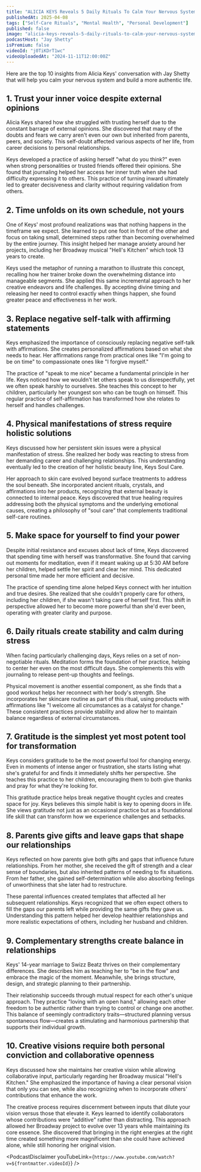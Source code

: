 ```yaml
---
title: "ALICIA KEYS Reveals 5 Daily Rituals To Calm Your Nervous System"
publishedAt: 2025-04-08
tags: ["Self-Care Rituals", "Mental Health", "Personal Development"]
published: false
image: "alicia-keys-reveals-5-daily-rituals-to-calm-your-nervous-system.jpg"
podcastHost: "Jay Shetty"
isPremium: false
videoId: "j0TiKDrT1wc"
videoUploadedAt: "2024-11-11T12:00:00Z"
---
```



<PodcastSummaryPageLayout frontmatter={frontmatter}>

Here are the top 10 insights from Alicia Keys' conversation with Jay Shetty that will help you calm your nervous system and build a more authentic life.

## 1. Trust your inner voice despite external opinions

Alicia Keys shared how she struggled with trusting herself due to the constant barrage of external opinions. She discovered that many of the doubts and fears we carry aren't even our own but inherited from parents, peers, and society. This self-doubt affected various aspects of her life, from career decisions to personal relationships.

Keys developed a practice of asking herself "what do you think?" even when strong personalities or trusted friends offered their opinions. She found that journaling helped her access her inner truth when she had difficulty expressing it to others. This practice of turning inward ultimately led to greater decisiveness and clarity without requiring validation from others.

## 2. Time unfolds on its own schedule, not yours

One of Keys' most profound realizations was that nothing happens in the timeframe we expect. She learned to put one foot in front of the other and focus on taking small, determined steps rather than becoming overwhelmed by the entire journey. This insight helped her manage anxiety around her projects, including her Broadway musical "Hell's Kitchen" which took 13 years to create.

Keys used the metaphor of running a marathon to illustrate this concept, recalling how her trainer broke down the overwhelming distance into manageable segments. She applied this same incremental approach to her creative endeavors and life challenges. By accepting divine timing and releasing her need to control exactly when things happen, she found greater peace and effectiveness in her work.

## 3. Replace negative self-talk with affirming statements

Keys emphasized the importance of consciously replacing negative self-talk with affirmations. She creates personalized affirmations based on what she needs to hear. Her affirmations range from practical ones like "I'm going to be on time" to compassionate ones like "I forgive myself."

The practice of "speak to me nice" became a fundamental principle in her life. Keys noticed how we wouldn't let others speak to us disrespectfully, yet we often speak harshly to ourselves. She teaches this concept to her children, particularly her youngest son who can be tough on himself. This regular practice of self-affirmation has transformed how she relates to herself and handles challenges.

## 4. Physical manifestations of stress require holistic solutions

Keys discussed how her persistent skin issues were a physical manifestation of stress. She realized her body was reacting to stress from her demanding career and challenging relationships. This understanding eventually led to the creation of her holistic beauty line, Keys Soul Care.

Her approach to skin care evolved beyond surface treatments to address the soul beneath. She incorporated ancient rituals, crystals, and affirmations into her products, recognizing that external beauty is connected to internal peace. Keys discovered that true healing requires addressing both the physical symptoms and the underlying emotional causes, creating a philosophy of "soul care" that complements traditional self-care routines.

## 5. Make space for yourself to find your power

Despite initial resistance and excuses about lack of time, Keys discovered that spending time with herself was transformative. She found that carving out moments for meditation, even if it meant waking up at 5:30 AM before her children, helped settle her spirit and clear her mind. This dedicated personal time made her more efficient and decisive.

The practice of spending time alone helped Keys connect with her intuition and true desires. She realized that she couldn't properly care for others, including her children, if she wasn't taking care of herself first. This shift in perspective allowed her to become more powerful than she'd ever been, operating with greater clarity and purpose.

## 6. Daily rituals create stability and calm during stress

When facing particularly challenging days, Keys relies on a set of non-negotiable rituals. Meditation forms the foundation of her practice, helping to center her even on the most difficult days. She complements this with journaling to release pent-up thoughts and feelings.

Physical movement is another essential component, as she finds that a good workout helps her reconnect with her body's strength. She incorporates her skincare routine as part of this ritual, using products with affirmations like "I welcome all circumstances as a catalyst for change." These consistent practices provide stability and allow her to maintain balance regardless of external circumstances.

## 7. Gratitude is the simplest yet most potent tool for transformation

Keys considers gratitude to be the most powerful tool for changing energy. Even in moments of intense anger or frustration, she starts listing what she's grateful for and finds it immediately shifts her perspective. She teaches this practice to her children, encouraging them to both give thanks and pray for what they're looking for.

This gratitude practice helps break negative thought cycles and creates space for joy. Keys believes this simple habit is key to opening doors in life. She views gratitude not just as an occasional practice but as a foundational life skill that can transform how we experience challenges and setbacks.

## 8. Parents give gifts and leave gaps that shape our relationships

Keys reflected on how parents give both gifts and gaps that influence future relationships. From her mother, she received the gift of strength and a clear sense of boundaries, but also inherited patterns of needing to fix situations. From her father, she gained self-determination while also absorbing feelings of unworthiness that she later had to restructure.

These parental influences created templates that affected all her subsequent relationships. Keys recognized that we often expect others to fill the gaps our parents left while providing the same gifts they gave us. Understanding this pattern helped her develop healthier relationships and more realistic expectations of others, including her husband and children.

## 9. Complementary strengths create balance in relationships

Keys' 14-year marriage to Swizz Beatz thrives on their complementary differences. She describes him as teaching her to "be in the flow" and embrace the magic of the moment. Meanwhile, she brings structure, design, and strategic planning to their partnership.

Their relationship succeeds through mutual respect for each other's unique approach. They practice "loving with an open hand," allowing each other freedom to be authentic rather than trying to control or change one another. This balance of seemingly contradictory traits—structured planning versus spontaneous flow—creates a stimulating and harmonious partnership that supports their individual growth.

## 10. Creative visions require both personal conviction and collaborative openness

Keys discussed how she maintains her creative vision while allowing collaborative input, particularly regarding her Broadway musical "Hell's Kitchen." She emphasized the importance of having a clear personal vision that only you can see, while also recognizing when to incorporate others' contributions that enhance the work.

The creative process requires discernment between inputs that dilute your vision versus those that elevate it. Keys learned to identify collaborators whose contributions were "additive" rather than distracting. This approach allowed her Broadway project to evolve over 13 years while maintaining its core essence. She discovered that bringing in the right energies at the right time created something more magnificent than she could have achieved alone, while still honoring her original vision.

<PodcastDisclaimer
  youTubeLink={`https://www.youtube.com/watch?v=${frontmatter.videoId}`}
/>

</PodcastSummaryPageLayout>
